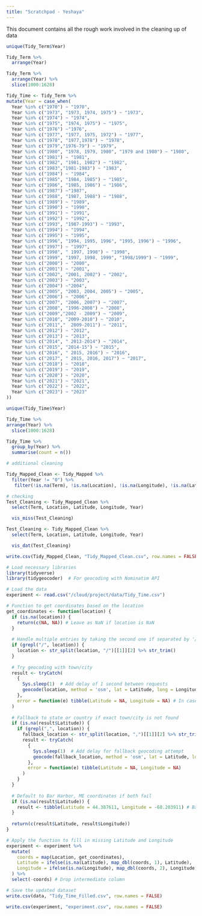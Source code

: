 ```yaml
---
title: "Scratchpad - Yeshaya"
---
```


This document contains all the rough work involved in the cleaning up of data 

```r
unique(Tidy_Term$Year)

Tidy_Term %>% 
  arrange(Year)
```

```r
Tidy_Term %>%
  arrange(Year) %>%
  slice(1000:1628)
```



```r
Tidy_Time <- Tidy_Term %>% 
mutate(Year = case_when(
  Year %in% c("1970") ~ "1970",
  Year %in% c("1973", "1973, 1974, 1975") ~ "1973",
  Year %in% c("1974") ~ "1974",
  Year %in% c("1975", "1974, 1975") ~ "1975",
  Year %in% c("1976") ~"1976",
  Year %in% c("1977", "1977, 1975, 1972") ~ "1977",
  Year %in% c("1978", "1977,1978") ~ "1978",
  Year %in% c("1979","1976-79") ~ "1979",
  Year %in% c("1980", "1978, 1979, 1980", "1979 and 1980") ~ "1980",
  Year %in% c("1981") ~ "1981",
  Year %in% c("1982", "1981, 1982") ~ "1982",
  Year %in% c("1983","1981-1983") ~ "1983",
  Year %in% c("1984") ~ "1984",
  Year %in% c("1985", "1984, 1985") ~ "1985",
  Year %in% c("1986", "1985, 1986") ~ "1986",
  Year %in% c("1987") ~"1987",
  Year %in% c("1988", "1987, 1988") ~ "1988",
  Year %in% c("1989") ~ "1989",
  Year %in% c("1990") ~ "1990",
  Year %in% c("1991") ~ "1991",
  Year %in% c("1992") ~ "1992",
  Year %in% c("1993", "1987-1993") ~ "1993",
  Year %in% c("1994") ~ "1994",
  Year %in% c("1995") ~ "1995",
  Year %in% c("1996", "1994, 1995, 1996", "1995, 1996") ~ "1996",
  Year %in% c("1997") ~ "1997",
  Year %in% c("1998", "	1997, 1998") ~ "1998",
  Year %in% c("1999", "1997, 1998, 1999", "1998/1999") ~ "1999",
  Year %in% c("2000") ~ "2000",
  Year %in% c("2001") ~ "2001",
  Year %in% c("2002", "2001, 2002") ~ "2002",
  Year %in% c("2003") ~ "2003",
  Year %in% c("2004") ~"2004",
  Year %in% c("2005", "2003, 2004, 2005") ~ "2005",
  Year %in% c("2006") ~ "2006",
  Year %in% c("2007", "2006, 2007") ~ "2007",
  Year %in% c("2008", "1996-2008") ~ "2008",
  Year %in% c("2009","2002 - 2009") ~ "2009",
  Year %in% c("2010", "2009-2010") ~ "2010",
  Year %in% c("2011","	2009-2011") ~ "2011",
  Year %in% c("2012") ~ "2012",
  Year %in% c("2013") ~ "2013",
  Year %in% c("2014", "	2013-2014") ~ "2014",
  Year %in% c("2015", "2014-15") ~ "2015",
  Year %in% c("2016", "	2015, 2016") ~ "2016",
  Year %in% c("2017", "	2015, 2016, 2017") ~ "2017",
  Year %in% c("2018") ~ "2018",
  Year %in% c("2019") ~ "2019",
  Year %in% c("2020") ~ "2020",
  Year %in% c("2021") ~ "2021",
  Year %in% c("2022") ~ "2022",
  Year %in% c("2023") ~ "2023"
))
```


```r
unique(Tidy_Time$Year)
```
```r
Tidy_Time %>% 
arrange(Year) %>% 
  slice(1000:1628)
```

```r
Tidy_Time %>% 
  group_by(Year) %>%
  summarise(count = n())
```


```r
# additional cleaning 

Tidy_Mapped_Clean <- Tidy_Mapped %>% 
  filter(Year != "0") %>% 
   filter(!is.na(Term), !is.na(Location), !is.na(Longitude), !is.na(Latitude))
```

```r
# checking
Test_Cleaning <- Tidy_Mapped_Clean %>% 
  select(Term, Location, Latitude, Longitude, Year)

  vis_miss(Test_Cleaning)

```
```r
Test_Cleaning <- Tidy_Mapped_Clean %>% 
  select(Term, Location, Latitude, Longitude, Year)

  vis_dat(Test_Cleaning)

```
```r
write.csv(Tidy_Mapped_Clean, "Tidy_Mapped_Clean.csv", row.names = FALSE)
```

```r
# Load necessary libraries
library(tidyverse)
library(tidygeocoder)  # For geocoding with Nominatim API

# Load the data
experiment <- read.csv("/cloud/project/data/Tidy_Time.csv")

# Function to get coordinates based on the location
get_coordinates <- function(location) {
  if (is.na(location)) {
    return(c(NA, NA)) # Leave as NaN if location is NaN
  }
  
  # Handle multiple entries by taking the second one if separated by '/'
  if (grepl("/", location)) {
    location <- str_split(location, "/")[[1]][2] %>% str_trim()
  }
  
  # Try geocoding with town/city
  result <- tryCatch(
    {
      Sys.sleep(1)  # Add delay of 1 second between requests
      geocode(location, method = 'osm', lat = Latitude, long = Longitude, limit = 1)
    },
    error = function(e) tibble(Latitude = NA, Longitude = NA) # In case of failure
  )
  
  # Fallback to state or country if exact town/city is not found
  if (is.na(result$Latitude)) {
    if (grepl(",", location)) {
      fallback_location <- str_split(location, ",")[[1]][2] %>% str_trim()
      result <- tryCatch(
        {
          Sys.sleep(1)  # Add delay for fallback geocoding attempt
          geocode(fallback_location, method = 'osm', lat = Latitude, long = Longitude, limit = 1)
        },
        error = function(e) tibble(Latitude = NA, Longitude = NA)
      )
    }
  }
  
  # Default to Bar Harbor, ME coordinates if both fail
  if (is.na(result$Latitude)) {
    result <- tibble(Latitude = 44.387611, Longitude = -68.203911) # Bar Harbor, ME coordinates
  }
  
  return(c(result$Latitude, result$Longitude))
}

# Apply the function to fill in missing Latitude and Longitude
experiment <- experiment %>%
  mutate(
    coords = map(Location, get_coordinates),
    Latitude = ifelse(is.na(Latitude), map_dbl(coords, 1), Latitude),
    Longitude = ifelse(is.na(Longitude), map_dbl(coords, 2), Longitude)
  ) %>%
  select(-coords) # Drop intermediate column

# Save the updated dataset
write.csv(data, "Tidy_Time_Filled.csv", row.names = FALSE)
```

```r
write.csv(experiment, "experiment.csv", row.names = FALSE)
```

